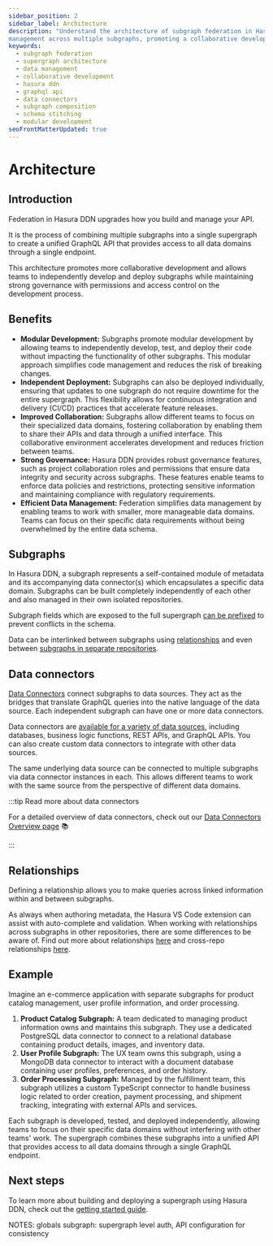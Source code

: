 ```yaml
---
sidebar_position: 2
sidebar_label: Architecture
description: "Understand the architecture of subgraph federation in Hasura DDN and how it enables efficient data
management across multiple subgraphs, promoting a collaborative development environment."
keywords:
  - subgraph federation
  - supergraph architecture
  - data management
  - collaborative development
  - hasura ddn
  - graphql api
  - data connectors
  - subgraph composition
  - schema stitching
  - modular development
seoFrontMatterUpdated: true
---
```


# Architecture


## Introduction

Federation in Hasura DDN upgrades how you build and manage your API.

It is the process of combining multiple subgraphs into a single supergraph to create a unified GraphQL API that
provides access to all data domains through a single endpoint.

This architecture promotes more collaborative development and allows teams to independently develop and
deploy subgraphs while maintaining strong governance with permissions and access control on the development process.

<Thumbnail src="/img/federation/whole-supergraph-erd.png" alt="Create a DDN project" width="1000px" />

## Benefits

- **Modular Development:** Subgraphs promote modular development by allowing teams to independently develop, test, and
deploy their code without impacting the functionality of other subgraphs. This modular approach simplifies code
management and reduces the risk of breaking changes.
- **Independent Deployment:** Subgraphs can also be deployed individually, ensuring that updates to one subgraph do not
require downtime for the entire supergraph. This flexibility allows for continuous integration and delivery (CI/CD)
practices that accelerate feature releases.
- **Improved Collaboration:** Subgraphs allow different teams to focus on their specialized data domains, fostering
collaboration by enabling them to share their APIs and data through a unified interface. This collaborative
environment accelerates development and reduces friction between teams.
- **Strong Governance:** Hasura DDN provides robust governance features, such as project collaboration roles and
permissions that ensure data integrity and security across subgraphs. These features enable teams to enforce data
policies and restrictions, protecting sensitive information and maintaining compliance with regulatory requirements.
- **Efficient Data Management:** Federation simplifies data management by enabling teams to work with smaller, more
manageable data domains. Teams can focus on their specific data requirements without being overwhelmed by the
entire data schema.

## Subgraphs

In Hasura DDN, a subgraph represents a self-contained module of metadata and its accompanying data connector(s) which
encapsulates a specific data domain. Subgraphs can be built completely independently of each  other and also managed in
their own isolated repositories.

Subgraph fields which are exposed to the full supergraph [can be prefixed](/federation/subgraph-prefixing.mdx) to
prevent conflicts in the schema.

Data can be interlinked between subgraphs using [relationships](/supergraph-modeling/relationships.mdx) and even
between [subgraphs in separate repositories](/federation/cross-repo-relationships.mdx).

## Data connectors

[Data Connectors](/connectors/overview.mdx) connect subgraphs to data sources. They act as the bridges
that translate GraphQL queries into the native language of the data source. Each independent subgraph can have one or
more data connectors.

Data connectors are [available for a variety of data sources](https://hasura.io/connectors), including databases,
business logic functions, REST APIs, and GraphQL APIs. You can also create custom data connectors to integrate with
other data sources.

The same underlying data source can be connected to multiple subgraphs via data connector instances in each.
This allows different teams to work with the same source from the perspective of different data domains.

:::tip Read more about data connectors

For a detailed overview of data connectors, check out our [Data Connectors Overview page](/connectors/overview.mdx) 📚

:::

## Relationships

Defining a relationship allows you to make queries across linked information within and between subgraphs.

As always when authoring metadata, the Hasura VS Code extension can assist with auto-complete and validation. When working
with relationships across subgraphs in other repositories, there are some differences to be aware of. Find out more
about relationships [here](/supergraph-modeling/relationships.mdx) and cross-repo relationships
[here](/federation/cross-repo-relationships.mdx).

## Example

Imagine an e-commerce application with separate subgraphs for product catalog management, user profile information, and
order processing.

1. **Product Catalog Subgraph:** A team dedicated to managing product information owns and maintains this subgraph. They
   use a dedicated PostgreSQL data connector to connect to a relational database containing product details, images, and
   inventory data.
2. **User Profile Subgraph:** The UX team owns this subgraph, using a MongoDB data connector to interact with a document
   database containing user profiles, preferences, and order history.
3. **Order Processing Subgraph:** Managed by the fulfillment team, this subgraph utilizes a custom TypeScript connector
   to handle business logic related to order creation, payment processing, and shipment tracking, integrating with
   external APIs and services.

Each subgraph is developed, tested, and deployed independently, allowing teams to focus on their specific data domains
without interfering with other teams' work. The supergraph combines these subgraphs into a unified API that provides
access to all data domains through a single GraphQL endpoint.

## Next steps

To learn more about building and deploying a supergraph using Hasura DDN, check out the
[getting started guide](/getting-started/build/index.mdx).


NOTES:
globals subgraph: supergraph level auth, API configuration for consistency